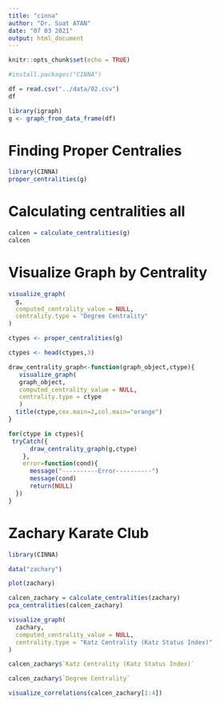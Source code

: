 ```yaml
---
title: "cinna"
author: "Dr. Suat ATAN"
date: "07 03 2021"
output: html_document
---
```


```r
knitr::opts_chunk$set(echo = TRUE)
```

```r
#install.packages("CINNA")
```

```r
df = read.csv("../data/02.csv")
df
```

```r
library(igraph)
g <- graph_from_data_frame(df)
```

# Finding Proper Centralies

```r
library(CINNA)
proper_centralities(g)
```
# Calculating centralities all

```r
calcen = calculate_centralities(g)
calcen
```


# Visualize Graph by Centrality

```r
visualize_graph(
  g,
  computed_centrality_value = NULL,
  centrality.type = "Degree Centrality"
)
```


```r
ctypes <- proper_centralities(g)

ctypes <- head(ctypes,3)

draw_centrality_graph<-function(graph_object,ctype){
   visualize_graph(
   graph_object,
   computed_centrality_value = NULL,
   centrality.type = ctype
   )
  title(ctype,cex.main=2,col.main="orange")
}

for(ctype in ctypes){
 tryCatch({
      draw_centrality_graph(g,ctype)
    },
    error=function(cond){
      message("----------Error----------")
      message(cond)
      return(NULL)
  })
}
```
# Zachary Karate Club

```r
library(CINNA)

data("zachary")

plot(zachary)


```
```r
calcen_zachary = calculate_centralities(zachary)
pca_centralities(calcen_zachary)
```



```r
visualize_graph(
  zachary,
  computed_centrality_value = NULL,
  centrality.type = "Katz Centrality (Katz Status Index)"
)
```
```r
calcen_zachary$`Katz Centrality (Katz Status Index)`
```

```r
calcen_zachary$`Degree Centrality`
```

```r
visualize_correlations(calcen_zachary[1:4])
```

